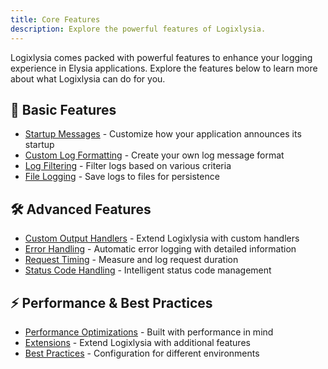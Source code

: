 ```yaml
---
title: Core Features
description: Explore the powerful features of Logixlysia.
---
```


Logixlysia comes packed with powerful features to enhance your logging experience in Elysia applications. Explore the features below to learn more about what Logixlysia can do for you.

## 🚀 Basic Features

- [Startup Messages](/docs/features/startup) - Customize how your application announces its startup
- [Custom Log Formatting](/docs/features/formatting) - Create your own log message format
- [Log Filtering](/docs/features/filtering) - Filter logs based on various criteria
- [File Logging](/docs/features/file-logging) - Save logs to files for persistence

## 🛠️ Advanced Features

- [Custom Output Handlers](/docs/features/handlers) - Extend Logixlysia with custom handlers
- [Error Handling](/docs/features/error-handling) - Automatic error logging with detailed information
- [Request Timing](/docs/features/timing) - Measure and log request duration
- [Status Code Handling](/docs/features/status-codes) - Intelligent status code management

## ⚡ Performance & Best Practices

- [Performance Optimizations](/docs/features/performance) - Built with performance in mind
- [Extensions](/docs/features/extensions) - Extend Logixlysia with additional features
- [Best Practices](/docs/features/best-practices) - Configuration for different environments